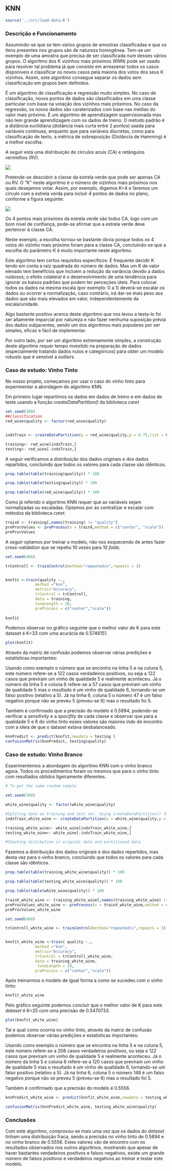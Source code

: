 ## KNN

```r
source('../src/load-data.R')
```

### Descrição e Funcionamento 

Assumindo-se que se tem vários grupos de amostras classificadas e que os itens presentes nos grupos são de natureza homogênea. Tem-se um exemplo de uma amostra que precisa de ser classificada num desses vários grupos. O algoritmo dos K vizinhos mais próximos (KNN) pode ser usado para resolver tal problema já que consiste em armazenar todos os casos disponíveis e classificar os novos casos pela maioria dos votos dos seus K vizinhos. Assim, este algoritmo consegue separar os dados sem classificação em grupos bem definidos.

É um algoritmo de classificação e regressão muito simples. No caso de classificação, novos pontos de dados são classificados em uma classe particular com base na votação dos vizinhos mais próximos. No caso da regressão, os novos dados são caraterizados com base nas médias do valor mais próximo. É um algoritmo de aprendizagem supervisionada mas não tem grande aprendizagem com os dados de treino. O método padrão é a distância euclidiana (distância mais curta entre 2 pontos) usada para variáveis contínuas, enquanto que para variáveis discretas, como para classificação de texto, a métrica de sobreposição (Distância de Hamming) é a melhor escolha.

A seguir está uma distribuição de círculos azuis (CA) e retângulos vermelhos (RV).

![](images/knn_1.png)

Pretende-se descobrir a classe da estrela verde que pode ser apenas CA ou RV. O "K" neste algoritmo é o número de vizinhos mais próximos nos quais desejamos votar. Assim, por exemplo, digamos K=4 e faremos um círculo com a estrela verda para incluir 4 pontos de dados no plano, conforme a figura seguinte:

![](images/knn_2.png)

Os 4 pontos mais próximos da estrela verde são todos CA, logo com um bom nível de confiança, pode-se afirmar que a estrela verde deve pertencer à classe CA.

Neste exemplo, a escolha tornou-se bastante óbvia porque todos os 4 votos do vizinho mais próximo foram para a classe CA, concluindo-se que a escolha do parâmetro K é muito importante neste algoritmo.

Este algoritmo tem certos requisitos específicos: É frequente decidir K tendo em conta a raiz quadrada do número de dados. Mas um K de valor elevado tem benefícios que incluem a redução da variância devido a dados ruidosos; o efeito colateral é o desenvolvimento de uma tendência para ignorar os baixos padrões que podem ter perceções úteis. Para colocar todos os dados na mesma escala (por exemplo: 0 a 1) deverá-se escalar os dados ou ocorrer a normalização, caso contrário, irá dar-se mais peso aos dados que são mais elevados em valor, independentemente da escala/unidade.

Algo bastante positivo acerca deste algoritmo que nos levou a testa-lo foi ser altamente imparcial por natureza e não fazer nenhuma suposição prévia dos dados subjacentes, sendo um dos algoritmos mais populares por ser simples, eficaz e fácil de implementar.

Por outro lado, por ser um algoritmo extremamente simples, a construção deste algoritmo requer tempo investido na preparação de dados (especialmente tratando dados nulos e categóricos) para obter um modelo robusto que é sensível a *outliers*.

### Caso de estudo: Vinho Tinto

No nosso projeto, começamos por usar o caso do vinho tinto para experimentar a abordagem do algoritmo KNN.

Em primeiro lugar repartimos os dados em dados de treino e em dados de teste usando a função *createDataPartition()* da biblioteca *caret*

```r

set.seed(300)
##classification
red_wine$quality <- factor(red_wine$quality)


indxTrain <- createDataPartition(y = red_wine$quality,p = 0.75,list = FALSE)

training<- red_wine[indxTrain,]
testing<- red_wine[-indxTrain,]
```

A seguir verificamos a distribuição dos dados originais e dos dados repartidos, concluindo que todos os valores para cada classe são idênticos.

```r
prop.table(table(training$quality)) * 100
```

```r
prop.table(table(testing$quality)) * 100
```

```r
prop.table(table(red_wine$quality)) * 100
```

Como já referido o algoritmo KNN requer que as variáveis sejam normalizadas ou escaladas. Optamos por as centralizar e escalar com métodos da biblioteca *caret*.

```r
trainX <- training[,names(training) != "quality"]
preProcValues <- preProcess(x = trainX,method = c("center", "scale"))
preProcValues
```

A seguir optamos por treinar o modelo, não nos esquecendo de antes fazer *cross-validation* que se repetiu 10 vezes para 10 *folds*.

```r
set.seed(400)

trControll <- trainControl(method="repeatedcv",repeats = 3)


knnfit <-train(quality ~.,
             method ="knn",
             metric="Accuracy",
             trControl = trControll,
             data = training,
             tuneLength = 20,
             preProcess = c("center","scale"))
  
knnfit
```

Podemos observar no gráfico seguinte que o melhor valor de K para este dataset é K=33 com uma acurácia de 0.5746151. 

```r
plot(knnfit)
```

Através da matriz de confusão podemos observar várias predições e estatísticas importantes:

Usando como exemplo o número que se encontra na linha 5 e na coluna 5, este número refere-se a 122 casos verdadeiros positivos, ou seja a 122 casos que previram um vinho de qualidade 5 e realmente aconteceu. Já o número da linha 5 e coluna 6 refere-se a 57 casos que previram um vinho de qualidade 5 mas o resultado é um vinho de qualidade 6, tornando-se um falso positivo (relativo a 5). Já na linha 6, coluna 5 o número 47 é um falso negativo porque não se preveu 5 (preveu-se 6) mas o resultado foi 5.

Também é confirmado que a precisão do modelo é 0.5894, podendo-se verificar a *sensitivity* e a *specifity* de cada classe e observar que para a qualidade 5 e 6 do vinho tinto esses valores são maiores indo de encontro com a ideia de que o dataset estava desbalanceado.

```r
knnPredict <- predict(knnfit,newdata = testing )
confusionMatrix(knnPredict, testing$quality)
```

### Caso de estudo: Vinho Branco

Experimentemos a abordagem do algoritmo KNN com o vinho branco agora. Todos os procedimentos foram os mesmos que para o vinho tinto com resultados obtidos ligeiramente diferentes.

```r
# To get the same random sample

set.seed(300)

white_wine$quality <- factor(white_wine$quality)

#Spliting data as training and test set. Using createDataPartition() function from caret
indxTrain_white_wine <- createDataPartition(y = white_wine$quality,p = 0.75,list = FALSE)

training_white_wine<- white_wine[indxTrain_white_wine,]
testing_white_wine<- white_wine[-indxTrain_white_wine,]

#Checking distibution in original data and partitioned data
```

Fazemos a distribuição dos dados originais e dos dados repartidos, mas desta vez para o vinho branco, concluindo que todos os valores para cada classe são idênticos.

```r
prop.table(table(training_white_wine$quality)) * 100
```

```r
prop.table(table(testing_white_wine$quality)) * 100
```

```r
prop.table(table(white_wine$quality)) * 100
```

```r
trainX_white_wine <- training_white_wine[,names(training_white_wine) != "quality"]
preProcValues_white_wine <- preProcess(x = trainX_white_wine,method = c("center", "scale"))
preProcValues_white_wine
```

```r
set.seed(400)

trControll_white_wine <- trainControl(method="repeatedcv",repeats = 3)


knnfit_white_wine <-train( quality ~.,
             method ="knn",
             metric="Accuracy",
             trControl = trControll_white_wine,
             data = training_white_wine,
              tuneLength = 20,
             preProcess = c("center","scale"))
```

Após treinarmos o modelo de igual forma a como se sucedeu com o vinho tinto:

```r
knnfit_white_wine
```

Pelo gráfico seguinte podemos concluir que o melhor valor de K para este
_dataset_ é K=25 com uma precisão de 0.5470733.

```r
plot(knnfit_white_wine)
```

Tal e qual como ocorria no vinho tinto, através da matriz de confusão podemos observar várias predições e estatísticas importantes:

Usando como exemplo o número que se encontra na linha 5 e na coluna 5, este número refere-se a 208 casos verdadeiros positivos, ou seja a 122 casos que previram um vinho de qualidade 5 e realmente aconteceu. Já o número da linha 5 e coluna 6 refere-se a 120 casos que previram um vinho de qualidade 5 mas o resultado é um vinho de qualidade 6, tornando-se um falso positivo (relativo a 5). Já na linha 6, coluna 5 o número 148 é um falso negativo porque não se preveu 5 (preveu-se 6) mas o resultado foi 5.

Também é confirmado que a precisão do modelo é 0.5556. 

```r
knnPredict_white_wine <- predict(knnfit_white_wine,newdata = testing_white_wine )

confusionMatrix(knnPredict_white_wine, testing_white_wine$quality)
```

### Conclusões

Com este algoritmo, comprovou-se mais uma vez que os dados do _dataset_ tinham
uma distribuição fraca, sendo a precisão no vinho tinto de 0.5894 e no vinho branco
de 0.5556. Estes valores vão de encontro com os resultados observados nos outros
algoritmos, mostrando que apesar de haver bastantes verdadeiros positivos e
falsos negativos, existe um grande número de falsos positivos e verdadeiros
negativos ao treinar e testar este modelo.



